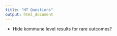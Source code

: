 ```yaml
---
title: "HT Questions"
output: html_document
---
```


- Hide kommune level results for rare outcomes?

